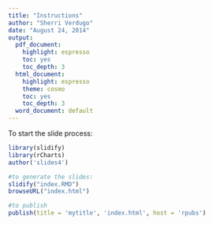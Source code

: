 ```yaml
---
title: "Instructions"
author: "Sherri Verdugo"
date: "August 24, 2014"
output:
  pdf_document:
    highlight: espresso
    toc: yes
    toc_depth: 3
  html_document:
    highlight: espresso
    theme: cosmo
    toc: yes
    toc_depth: 3
  word_document: default
---
```


To start the slide process:

```r
library(slidify)
library(rCharts)
author('slides4')

#to generate the slides:
slidify("index.RMD")
browseURL("index.html")

#to publish
publish(title = 'mytitle', 'index.html', host = 'rpubs')
```